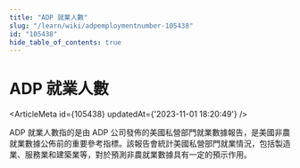 ```yaml
---
title: "ADP 就業人數"
slug: "/learn/wiki/adpemploymentnumber-105438"
id: "105438"
hide_table_of_contents: true
---
```



# ADP 就業人數

<ArticleMeta id={105438} updatedAt={'2023-11-01 18:20:49'} />
<div className='border-solid border-b border-t-0 my-4 border-[var(--ifm-color-gray-300)]' />

ADP 就業人數指的是由 ADP 公司發佈的美國私營部門就業數據報告，是美國非農就業數據公佈前的重要參考指標。該報告會統計美國私營部門就業情況，包括製造業、服務業和建築業等，對於預測非農就業數據具有一定的預示作用。
